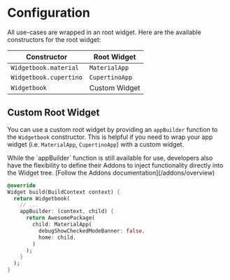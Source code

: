 # Configuration

All use-cases are wrapped in an root widget. Here are the available constructors for the root widget:

| Constructor            | Root Widget    |
| ---------------------- | -------------- |
| `Widgetbook.material`  | `MaterialApp`  |
| `Widgetbook.cupertino` | `CupertinoApp` |
| `Widgetbook`           | Custom Widget  |

## Custom Root Widget

You can use a custom root widget by providing an `appBuilder` function to the `Widgetbook` constructor.
This is helpful if you need to wrap your app widget (i.e. `MaterialApp`, `CupertinoApp`) with a custom widget.

<Info>
  While the `appBuilder` function is still available for use, developers also
  have the flexibility to define their Addons to inject functionality directly
  into the Widget tree. [Follow the Addons documentation](/addons/overview)
</Info>

```dart
@override
Widget build(BuildContext context) {
  return Widgetbook(
    // ...
    appBuilder: (context, child) {
      return AwesomePackage(
        child: MaterialApp(
          debugShowCheckedModeBanner: false,
          home: child,
        )
      );
    }
  );
}
```
